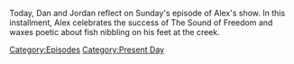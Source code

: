 {{DEFAULTSORT:
    #_EPISODE_0827:July 9, 2023
}}{{Episode
    | title           = July 9, 2023
    | caption         = Listen to this episode on [https://knowledgefight.libsyn.com/827-july-9-2023 Libsyn] [https://open.spotify.com/episode/15oGSzdvc1vk826BSlJgNQ Spotify], Read the [[Transcript/827: July 9, 2023|Unofficial Transcript]], View discussion on [https://reddit.com/14xdjl4 Reddit]
    | episodeNumber   = 827
    | length          = 01:15:37
    | airDate         = July 12, 2023
    | coverageDate    = July 9, 2023
    | episodeType     = [[:Category:Present Day|Present Day]]
    | appearance      = [[Mel Gibson]], [[Fareed Zakaria]], [[Roger Stone]], [[Barack Obama]]
    | previousEpisode = [[826: March 4, 2004]]
    | nextEpisode     = [[828: March 5, 2004]]
}}

{{Stub}}

Today, Dan and Jordan reflect on Sunday's episode of Alex's show.  In this installment, Alex celebrates the success of The Sound of Freedom and waxes poetic about fish nibbling on his feet at the creek.

[[Category:Episodes]]
[[Category:Present Day]]
